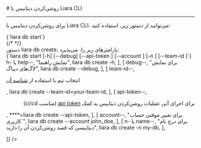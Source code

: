 

<Layout>
<Head>
<title>مستندات روشن‌کردن دیتابیس با Liara CLI - لیارا</title>
<meta property="og:title" content="مستندات خدمات رایانش ابری لیارا" />
<meta property="og:description" content="مستندات مربوط به نحوه روشن‌کردن دیتابیس در رابط کاربری خط فرمان لیارا"  />
<meta property="og:image" content="https://files.liara.ir/liara/logos/liara-poster.jpg" />
</Head>
# روشن‌کردن دیتابیس با Liara CLI
<hr className="mb-2" />

برای 
روشن‌کردن دیتابیس با Liara CLI،
می‌توانید از دستور زیر، استفاده کنید: 

<div className="h-2" />
<div dir="ltr">
<Highlight className='bash'>
{`liara db start`}
</Highlight>
</div>
<div className="h-2" />
{/* <Asciinema id="create-db-using-cli" /> */}


<Section id="command-parameters" title="پارامترهای دستور" />
دستور <Important>liara db create</Important>، پارامترهای زیر را، می‌پذیرد:

<div className="h-2" />
<div dir="ltr">
<Highlight className='bash'>
{`liara db start [-h] [--debug] [--api-token <value>] 
[--account <value>] [-n <value>] [--team-id <value>]`}
</Highlight>
</div>

<Table headers={[
  "پارامتر",
  "توضیحات",
  "مثال",
]} data={[
  [
    <Important>h- یا help--</Important>,
    "نمایش راهنما",
    <Important>liara db create -h</Important>,
  ],
  [
    <Important>debug--</Important>,
    "برای نمایش لاگ‌های دیباگ",
    <Important>liara db create --debug</Important>,
  ],
   [
    <Important>team-id--</Important>,
    <p>انتخاب تیم با استفاده از <a href="/references/api/about/#team-id" className="text-[#2196f3]">شناسه آن</a></p>,
    <Important>liara db create --team-id=your-team-id</Important>,
  ],
  [
    <Important>api-token--</Important>,
    <div dir="rtl">
    <p> برای اجرای آنی عملیات روشن‌کردن دیتابیس به کمک <a href="/references/api/about" className="text-[#2196f3] ">api token</a> (مناسب ci/cd)</p>
    </div>,
    <Important>****=liara db create --api-token</Important>,
  ],
  [
    <Important>account--</Important>,
    "برای تغییر موقتی حساب کاربری ",
    <Important>liara db create --account john_doe</Important>,
  ],
  [
    <Important>n- یا name--</Important>,
    "برای درج نام دیتابیسی که قصد روشن‌کردن آن را دارید",
    <Important>liara db create -n my-db</Important>,
  ],

]} />
<div className="h-3" />

</Layout>